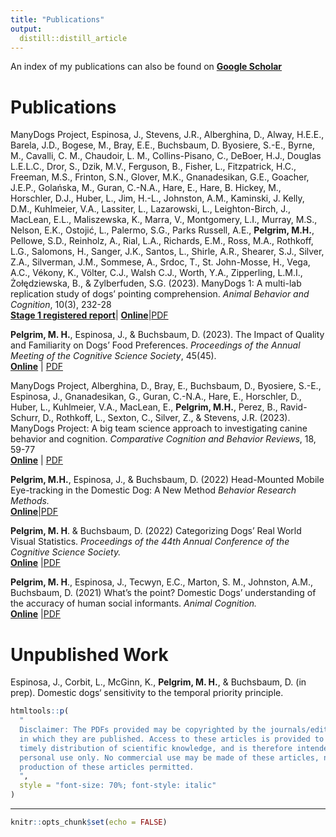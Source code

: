 ```yaml
---
title: "Publications"
output:
  distill::distill_article
---
```


An index of my publications can also be found on [**Google Scholar**](https://scholar.google.ca/citations?user=yQn-c5MAAAAJ&hl=en)

# Publications

ManyDogs Project, Espinosa, J., Stevens, J.R., Alberghina, D., Alway, H.E.E., Barela, J.D., Bogese, M., Bray, E.E., Buchsbaum, D. Byosiere, S.-E., Byrne, M., Cavalli, C. M., Chaudoir, L. M., Collins-Pisano, C., DeBoer, H.J., Douglas L.E.L.C., Dror, S., Dzik, M.V., Ferguson, B., Fisher, L., Fitzpatrick, H.C., Freeman, M.S., Frinton, S.N., Glover, M.K., Gnanadesikan, G.E., Goacher, J.E.P., Golańska, M., Guran, C.-N.A., Hare, E., Hare, B. Hickey, M., Horschler, D.J., Huber, L., Jim, H.-L., Johnston, A.M., Kaminski, J. Kelly, D.M., Kuhlmeier, V.A., Lassiter, L., Lazarowski, L., Leighton-Birch, J., MacLean, E.L., Maliszewska, K., Marra, V., Montgomery, L.I., Murray, M.S., Nelson, E.K., Ostojić, L., Palermo, S.G., Parks Russell, A.E., **Pelgrim, M.H.**, Pellowe, S.D., Reinholz, A., Rial, L.A., Richards, E.M., Ross, M.A., Rothkoff, L.G., Salomons, H., Sanger, J.K., Santos, L., Shirle, A.R., Shearer, S.J., Silver, Z.A., Silverman, J.M., Sommese, A., Srdoc, T., St. John-Mosse, H., Vega, A.C., Vékony, K., Völter, C.J., Walsh C.J., Worth, Y.A., Zipperling, L.M.I., Żołędziewska, B., & Zylberfuden, S.G. (2023). ManyDogs 1: A multi-lab replication study of dogs’ pointing comprehension. *Animal Behavior and Cognition*, 10(3), 232-28\
[**Stage 1 registered report**](https://doi.org/10.31234/osf.io/f86jq)| [**Online**](https://doi.org/10.26451/abc.10.03.03.2023)|[PDF](https://mpelgrim.github.io/papers/ManyDogs1.pdf)


**Pelgrim, M. H.**, Espinosa, J., & Buchsbaum, D. (2023). The Impact of Quality and Familiarity on Dogs’ Food Preferences. *Proceedings of the Annual Meeting of the Cognitive Science Society*, 45(45). \
[**Online**](https://escholarship.org/uc/item/9v26x7rt) | [PDF](https://mpelgrim.github.io/papers/Pelgrim_CogSci_23.pdf)


ManyDogs Project, Alberghina, D., Bray, E., Buchsbaum, D., Byosiere, S.-E., Espinosa, J., Gnanadesikan, G., Guran, C.-N.A., Hare, E., Horschler, D., Huber, L., Kuhlmeier, V.A., MacLean, E., **Pelgrim, M.H.**, Perez, B., Ravid-Schurr, D., Rothkoff, L., Sexton, C., Silver, Z., & Stevens, J.R. (2023). ManyDogs Project: A big team science approach to investigating canine behavior and cognition. *Comparative Cognition and Behavior Reviews*, 18, 59-77 \
[**Online**](https://doi.org/10.3819/CCBR.2023.180004) | [PDF](https://mpelgrim.github.io/papers/ManyDogs_Review.pdf)



**Pelgrim, M.H.**, Espinosa, J., & Buchsbaum, D. (2022) Head-Mounted Mobile Eye-tracking in the Domestic Dog: A New Method *Behavior Research Methods. *\
[**Online**](https://link.springer.com/article/10.3758/s13428-022-01907-3)|[PDF](https://mpelgrim.github.io/papers/EyeTracking_Methods.pdf)


**Pelgrim, M. H**. & Buchsbaum, D. (2022) Categorizing Dogs’ Real World Visual Statistics. *Proceedings of the 44th Annual Conference of the Cognitive Science Society. * \
  [**Online**](https://escholarship.org/uc/item/769022r9) |[PDF](https://mpelgrim.github.io/papers/Categorizing_Dog_Visual_Stats.pdf)


**Pelgrim, M. H**., Espinosa, J., Tecwyn, E.C., Marton, S. M., Johnston, A.M., Buchsbaum, D. (2021) What’s the point? Domestic Dogs’ understanding of the accuracy of human social informants. *Animal Cognition.* \
[**Online**](https://doi.org/10.1007/s10071-021-01493-5) |[PDF](https://mpelgrim.github.io/papers/Accurate.pdf)


# Unpublished Work

Espinosa, J., Corbit, L., McGinn, K., **Pelgrim, M. H.**, & Buchsbaum, D. (in prep). Domestic dogs‘ sensitivity to the temporal priority principle.

```r
htmltools::p(
  "
  Disclaimer: The PDFs provided may be copyrighted by the journals/edited volumes
  in which they are published. Access to these articles is provided to facilitate
  timely distribution of scientific knowledge, and is therefore intended for your
  personal use only. No commercial use may be made of these articles, nor is mass
  production of these articles permitted.
  ",
  style = "font-size: 70%; font-style: italic"
)
```


---

```r
knitr::opts_chunk$set(echo = FALSE)
```
